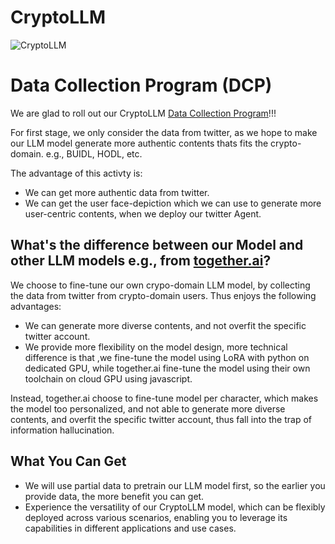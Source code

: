 # CryptoLLM

![CryptoLLM](/llm.png)

# Data Collection Program (DCP)

We are glad to roll out our CryptoLLM [Data Collection Program](https://antsai.io/collectdata)!!!

For first stage, we only consider the data from twitter, as we hope to make our LLM model generate more authentic contents thats fits the crypto-domain. e.g., BUIDL, HODL, etc.

The advantage of this activty is:
- We can get more authentic data from twitter.
- We can get the user face-depiction which we can use to generate more user-centric contents, when we deploy our twitter Agent.



## What's the difference between our Model and other LLM models e.g., from [together.ai](https://together.ai/)?

We choose to fine-tune our own crypo-domain LLM model, by collecting the data from twitter from crypto-domain users. Thus enjoys the following advantages:

- We can generate more diverse contents, and not overfit the specific twitter account.
- We provide more flexibility on the model design, more technical difference is that ,we fine-tune the model using LoRA with python on dedicated GPU, while together.ai fine-tune the model using their own toolchain on cloud GPU using javascript.

Instead, together.ai choose to fine-tune model per character, which makes the model too personalized, and not able to generate more diverse contents, and overfit the specific twitter account, thus fall into the trap of information hallucination.



## What You Can Get

- We will use partial data to pretrain our LLM model first, so the earlier you provide data, the more benefit you can get.
- Experience the versatility of our CryptoLLM model, which can be flexibly deployed across various scenarios, enabling you to leverage its capabilities in different applications and use cases.

